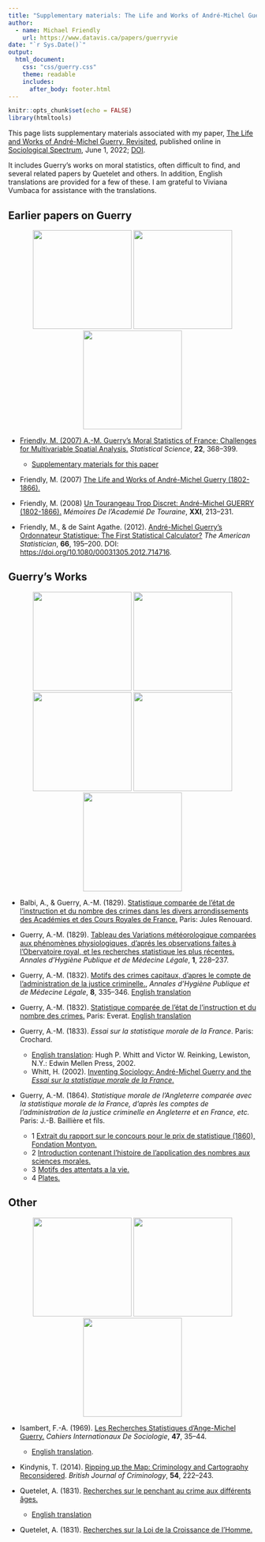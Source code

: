 ```yaml
---
title: "Supplementary materials: The Life and Works of André-Michel Guerry, Revisited"
author:
  - name: Michael Friendly 
    url: https://www.datavis.ca/papers/guerryvie
date: "`r Sys.Date()`"
output: 
  html_document:
    css: "css/guerry.css"
    theme: readable
    includes:
      after_body: footer.html
---
```


```r
knitr::opts_chunk$set(echo = FALSE)
library(htmltools)
```

This page lists supplementary materials associated with my paper,
[The Life and Works of André-Michel Guerry, Revisited](GuerryLife2-SocSpectrum.pdf), published online
in [Sociological Spectrum](https://www.tandfonline.com/doi/full/10.1080/02732173.2022.2078450), June 1, 2022;
[DOI](10.1080/02732173.2022.2078450).

It includes Guerry's works on moral statistics, often difficult to find,
and several related papers by Quetelet and others.
In addition, English translations are provided for a few of these.
I am grateful to Viviana Vumbaca for assistance with the translations.

## Earlier papers on Guerry

<div style="text-align:center">
<a href="http://www.datavis.ca/papers/guerry-STS241.pdf"><img src="thumbs/Friendly2007-STS.png" height=200px></a>
<a href="A.M.Guerry-Tours.pdf"><img src="thumbs/A.M.Guerry-Tours.png" height=200px>
<a href="https://www.datavis.ca/papers/ordonnateur/ordonnateur-published.pdf"><img src="thumbs/Friendly2012-ordonnateur.png" height=200px>
</div>


<!-- ![Friendly2007-STS](thumbs/Friendly2007-STS.png){height=200px}  -->
<!-- ![](thumbs/Friendly2012-ordonnateur.png){height=200px} -->

* Friendly, M. (2007) [A.-M. Guerry’s Moral Statistics of France: Challenges for Multivariable Spatial Analysis.](http://www.datavis.ca/papers/guerry-STS241.pdf) 
_Statistical Science_, **22**, 368–399.
  + [Supplementary materials for this paper](https://www.datavis.ca/gallery/guerry/)

* Friendly, M. (2007) [The Life and Works of André-Michel Guerry (1802-1866).](GuerryLife.pdf)

* Friendly, M. (2008) [Un Tourangeau Trop Discret: André-Michel GUERRY (1802-1866).](A.M.Guerry-Tours.pdf)
_Mémoires De l’Academié De Touraine_, **XXI**, 213–231.

* Friendly, M., & de Saint Agathe. (2012). [André-Michel Guerry’s Ordonnateur Statistique: The First Statistical Calculator?](https://www.datavis.ca/papers/ordonnateur/ordonnateur-published.pdf)
_The American Statistician_, **66**, 195–200. DOI: <https://doi.org/10.1080/00031305.2012.714716>.

## Guerry's Works

<div style="text-align:center">
<a href="Balbi_Guerry-1829.jpg"><img src="thumbs/Balbi_Guerry-1829.png" height=200px></a>
<a href="Guerry1832-motives.pdf"><img src="thumbs/Guerry1832-motives.png" height=200px></a>
<a href="Guerry1832-instruction-crime.pdf"><img src="thumbs/Guerry1832-instruction.png" height=200px></a>
<a href="Guerry1833-Whitt-translation.pdf"><img src="thumbs/Guerry1833-Whitt-cover.jpg" height=200px></a>
<a href="Guerry1864-2-introduction.pdf"><img src="thumbs/Guerry1864-cover-sm.png" height=200px></a>
</div>

* Balbi, A., & Guerry, A.-M. (1829). [Statistique comparée de l’état de l’instruction et du nombre des crimes dans les divers arrondissements des Académies et des Cours Royales de France.](Balbi_Guerry-1829.jpg) Paris: Jules Renouard. 

* Guerry, A.-M. (1829). [Tableau des Variations météorologique comparées aux phénomènes physiologiques, d’aprés les observations faites à l’Obervatoire royal, et les recherches statistique les plus récentes.](Guerry1829-variations.pdf) 
_Annales d’Hygiène Publique et de Médecine Légale_, **1**, 228–237.

* Guerry, A.-M. (1832). [Motifs des crimes capitaux, d'apres le compte de l'administration de la justice criminelle.](Guerry1832-motives.pdf),
_Annales d’Hygiène Publique et de Médecine Légale_, **8**, 335–346. [English translation](Guerry1832-motives-English.docx)

* Guerry, A.-M. (1832). [Statistique comparée de l'état de l'instruction et du nombre des crimes.](Guerry1832-instruction-crime.pdf)
Paris: Everat. [English translation](Guerry1832-instruction-crime-English.docx)

* Guerry, A.-M. (1833). _Essai sur la statistique morale de la France_. Paris: Crochard.
  + [English translation](Guerry1833-Whitt-translation.pdf): Hugh P. Whitt and Victor W. Reinking, Lewiston, N.Y.: Edwin Mellen Press, 2002.
  + Whitt, H. (2002). [Inventing Sociology: André-Michel Guerry and the _Essai sur la statistique morale de la France_.](Guerry1833-Whitt-intro.pdf)
  
* Guerry, A.-M. (1864). _Statistique morale de l’Angleterre comparée avec la statistique morale de la France, d’après les comptes de l’administration de la justice criminelle en Angleterre et en France, etc._ 
Paris: J.-B. Baillière et fils. 
  * 1 [Extrait	du rapport sur le concours pour le prix de statistique (1860), Fondation Montyon.](Guerry1864-1-reports.pdf)
  * 2 [Introduction contenant l'histoire de l'application des nombres aux sciences morales.](Guerry1864-2-introduction-reduced.pdf)
  * 3 [Motifs des attentats a la vie.](Guerry1864-3-motives.pdf)
  * 4 [Plates.](Guerry1864-4-plates.pdf)

## Other

<div style="text-align:center">
<a href="Isambert-Guerry.pdf"><img src="thumbs/Isambert-Guerry.png" height=200px></a>
<a href="Quetelet1831-translation.pdf"><img src="thumbs/Quetelet1831-translation.png" height=200px></a>
<a href="Quetelet1831-growth.pdf"><img src="thumbs/Quetelet1831-growth.png" height=200px></a>
</div>

* Isambert, F.-A. (1969). [Les Recherches Statistiques d’Ange-Michel Guerry.](Isambert-Guerry.pdf) 
_Cahiers Internationaux De Sociologie_, **47**, 35–44.
  + [English translation](Isambert-English.docx).

* Kindynis, T. (2014). [Ripping up the Map: Criminology and Cartography Reconsidered](KindynisT-2014.pdf). _British Journal of Criminology_, **54**, 222–243.

* Quetelet, A. (1831). [Recherches sur le penchant au crime aux différents âges.](Quetelet1831-crime.pdf)
  + [English translation](Quetelet1831-translation.pdf)

* Quetelet, A. (1831). [Recherches sur la Loi de la Croissance de l’Homme.](Quetelet1831-growth.pdf)





